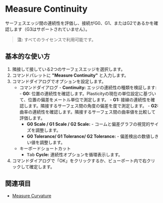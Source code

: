 
# Measure Continuity

<Reference shortcut="" command="Measure Continuity" button="" />

サーフェスエッジ間の連続性を評価し、接続がG0、G1、またはG2であるかを確認します（G3はサポートされていません）。

> **注:** すべてのライセンスで利用可能です。

## 基本的な使い方

1. 隣接して接している2つのサーフェスエッジを選択します。
2. コマンドパレットに **"Measure Continuity"** と入力します。
3. コマンドダイアログでオプションを設定します。
   - <Kst>コマンドダイアログ</Kst>
         - **Continuity:** エッジの連続性の種類を検証します:
            - **G0:** 位置の連続性を確認します。Plasticityの現在の単位設定に基づいて、位置の偏差をメートル単位で測定します。
            - **G1:** 接線の連続性を確認します。隣接するサーフェス間の角度の偏差を度で測定します。
            - **G2:** 曲率の連続性を確認します。隣接するサーフェス間の曲率値を比較して評価します。
        - **G0 Scale / G1 Scale / G2 Scale:** 
                - コームと偏差グラフの視覚的サイズを調整します。
        - **G0 Tolerance/ G1 Tolerance/ G2 Tolerance:** 
                - 偏差検出の数値しきい値を調整します。
   - <Kst>キーボードショートカット</Kst>
      - <kbd>Tab</kbd> **Cycle:** 連続性オプションを循環表示します。
4. コマンドダイアログで「OK」をクリックするか、ビューポート内で右クリックして確定します。

<VideoPlayer fileName="measure-continuity-0"/>

## 関連項目
- [Measure Curvature](/sketch/measure-curvature)